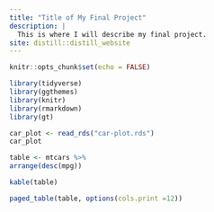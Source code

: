 ```yaml
---
title: "Title of My Final Project"
description: |
  This is where I will describe my final project.
site: distill::distill_website
---
```


```r
knitr::opts_chunk$set(echo = FALSE)

library(tidyverse)
library(ggthemes)
library(knitr)
library(rmarkdown)
library(gt)
```
```r
car_plot <- read_rds("car-plot.rds")
car_plot
```
```r
table <- mtcars %>% 
arrange(desc(mpg))
```
```r
kable(table)
```
```r
paged_table(table, options(cols.print =12))
```


